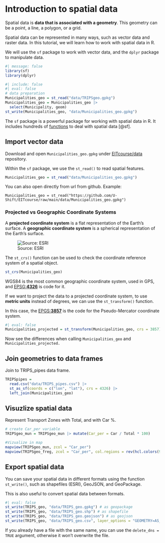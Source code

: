 # Introduction to spatial data

Spatial data is **data that is associated with a geometry**.
This geometry can be a point, a line, a polygon, or a grid.

Spatial data can be represented in many ways, such as vector data and raster data.
In this tutorial, we will learn how to work with spatial data in R.

We will use the `sf` package to work with vector data, and the `dplyr` package to manipulate data.

```r
#| message: false
library(sf)
library(dplyr)
```

```r
#| include: false
#| eval: false
# data preparation
Municipalities_geo = st_read("data/TRIPSgeo.gpkg")
Municipalities_geo = Municipalities_geo |> 
  select(Municipality, geom)
st_write(Municipalities_geo, "data/Municipalities_geo.gpkg")
```

The `sf` package is a powerful package for working with spatial data in R.
It includes hundreds of [functions](https://r-spatial.github.io/sf/reference/index.html) to deal with spatial data [@sf].

## Import vector data

Download and open `Municipalities_geo.gpkg` under [EITcourse/data](https://github.com/U-Shift/EITcourse/tree/main/data) repository.

Within the `sf` package, we use the `st_read()` to read spatial features.

```r
Municipalities_geo = st_read("data/Municipalities_geo.gpkg")
```

::: {.callout-tip appearance="simple"}
You can also open directly from url from github.
Example:

`Municipalities_geo = st_read("https://github.com/U-Shift/EITcourse/raw/main/data/Municipalities_geo.gpkg")`
:::

### Projected vs Geographic Coordinate Systems

A **projected coordinate system** is a flat representation of the Earth's surface.
A **geographic coordinate system** is a spherical representation of the Earth's surface.

![Source: ESRI](images/clipboard-1233124217.png){fig-align="center"}

The `st_crs()` function can be used to check the coordinate reference system of a spatial object.

```r
st_crs(Municipalities_geo)
```

WGS84 is the most common geographic coordinate system, used in GPS, and [EPSG:**4326**](https://epsg.io/4326) is code for it.

If we want to project the data to a projected coordinate system, to use **metric units** instead of degrees, we can use the `st_transform()` function.

In this case, the [EPGS:**3857**](https://epsg.io/3857) is the code for the Pseudo-Mercator coordinate system.

```r
#| eval: false
Municipalities_projected = st_transform(Municipalities_geo, crs = 3857)
```

Now see the differences when calling `Municipalities_geo` and `Municipalities_projected.`

## Join geometries to data frames

Join to TRIPS_pipes data frame.

<!-- TO-DO -->

```r
TRIPSpipes =
  read.csv("data/TRIPS_pipes.csv") |>
  st_as_sf(coords = c("lon", "lat"), crs = 4326) |>
  left_join(Municipalities_geo)
```


## Visuzlize spatial data

Represent Transport Zones with Total, and with Car %.

```r
# create Car_per variable
TRIPSgeo_mun = TRIPSgeo_mun |> mutate(Car_per = Car / Total * 100)

#Vizualize in map
mapview(TRIPSgeo_mun, zcol = "Car_per")
mapview(TRIPSgeo_freg, zcol = "Car_per", col.regions = rev(hcl.colors(9, "-Inferno"))) #palete inferno with 9 classes, reverse color ramp
```

## Export spatial data

You can save your spatial data in different formats using the function `st_write()`, such as shapefiles (ESRI), GeoJSON, and GeoPackage.

This is also useful to convert spatial data between formats.

```r
#| eval: false
st_write(TRIPS_geo, "data/TRIPS_geo.gpkg") # as geopackage
st_write(TRIPS_geo, "data/TRIPS_geo.shp") # as shapefile
st_write(TRIPS_geo, "data/TRIPS_geo.geojson") # as geojson
st_write(TRIPS_geo, "data/TRIPS_geo.csv", layer_options = "GEOMETRY=AS_WKT") # as csv, with WKT geometry
```

::: {.callout-warning appearance="simple"}
If you already have a file with the same name, you can use the `delete_dns = TRUE` argument, otherwise it won't overwrite the file.
:::
